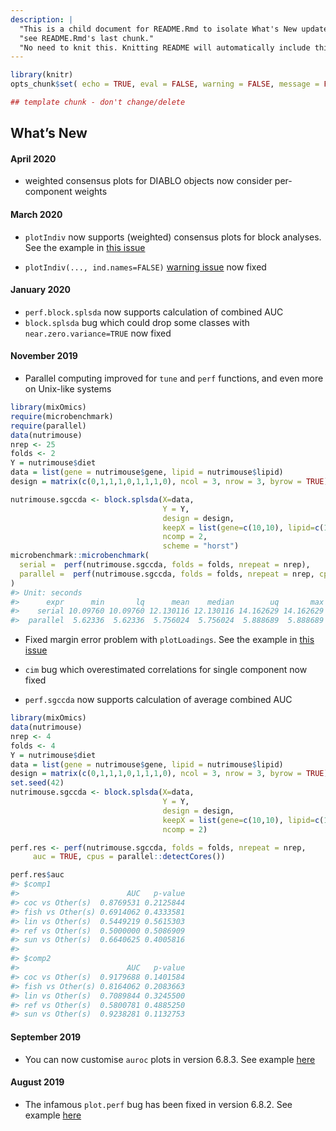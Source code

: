 ```yaml
---
description: |
  "This is a child document for README.Rmd to isolate What's New updates (last section of README)"
  "see README.Rmd's last chunk."
  "No need to knit this. Knitting README will automatically include this."
---
```


```r
library(knitr)
opts_chunk$set( echo = TRUE, eval = FALSE, warning = FALSE, message = FALSE)
```


```r
## template chunk - don't change/delete
```

## What's New

#### April 2020

* weighted consensus plots for DIABLO objects now consider per-component weights

#### March 2020

* `plotIndiv` now supports (weighted) consensus plots for block analyses. See the example in [this issue](https://github.com/mixOmicsTeam/mixOmics/issues/57)

* `plotIndiv(..., ind.names=FALSE)` [warning issue](https://github.com/mixOmicsTeam/mixOmics/issues/59) now fixed

#### January 2020

* `perf.block.splsda` now supports calculation of combined AUC
* `block.splsda` bug which could drop some classes with `near.zero.variance=TRUE` now fixed

#### November 2019

* Parallel computing improved for `tune` and `perf` functions, and even more on Unix-like systems
```r
library(mixOmics)
require(microbenchmark)
require(parallel)
data(nutrimouse)
nrep <- 25
folds <- 2
Y = nutrimouse$diet
data = list(gene = nutrimouse$gene, lipid = nutrimouse$lipid)
design = matrix(c(0,1,1,1,0,1,1,1,0), ncol = 3, nrow = 3, byrow = TRUE)

nutrimouse.sgccda <- block.splsda(X=data,
                                  Y = Y,
                                  design = design,
                                  keepX = list(gene=c(10,10), lipid=c(15,15)),
                                  ncomp = 2,
                                  scheme = "horst")
microbenchmark::microbenchmark(
  serial =  perf(nutrimouse.sgccda, folds = folds, nrepeat = nrep),
  parallel =  perf(nutrimouse.sgccda, folds = folds, nrepeat = nrep, cpus = parallel::detectCores()), times = 2
)
#> Unit: seconds
#>      expr      min       lq      mean    median        uq       max neval
#>    serial 10.09760 10.09760 12.130116 12.130116 14.162629 14.162629     2
#>  parallel  5.62336  5.62336  5.756024  5.756024  5.888689  5.888689     2
```
* Fixed margin error problem with `plotLoadings`. See the example in [this issue](https://github.com/mixOmicsTeam/mixOmics/issues/45)

* `cim` bug which overestimated correlations for single component now fixed

* `perf.sgccda` now supports calculation of average combined AUC
```r
library(mixOmics)
data(nutrimouse)
nrep <- 4
folds <- 4
Y = nutrimouse$diet
data = list(gene = nutrimouse$gene, lipid = nutrimouse$lipid)
design = matrix(c(0,1,1,1,0,1,1,1,0), ncol = 3, nrow = 3, byrow = TRUE)
set.seed(42)
nutrimouse.sgccda <- block.splsda(X=data,
                                  Y = Y,
                                  design = design,
                                  keepX = list(gene=c(10,10), lipid=c(15,15)),
                                  ncomp = 2)

perf.res <- perf(nutrimouse.sgccda, folds = folds, nrepeat = nrep, 
     auc = TRUE, cpus = parallel::detectCores())

perf.res$auc
#> $comp1
#>                        AUC   p-value
#> coc vs Other(s)  0.8769531 0.2125844
#> fish vs Other(s) 0.6914062 0.4333581
#> lin vs Other(s)  0.5449219 0.5615303
#> ref vs Other(s)  0.5000000 0.5086909
#> sun vs Other(s)  0.6640625 0.4005816
#> 
#> $comp2
#>                        AUC   p-value
#> coc vs Other(s)  0.9179688 0.1401584
#> fish vs Other(s) 0.8164062 0.2083663
#> lin vs Other(s)  0.7089844 0.3245500
#> ref vs Other(s)  0.5800781 0.4885250
#> sun vs Other(s)  0.9238281 0.1132753
```

#### September 2019

* You can now customise `auroc` plots in version 6.8.3. See example [here](https://github.com/mixOmicsTeam/mixOmics/issues/35)

####  August 2019

* The infamous `plot.perf` bug has been fixed in version 6.8.2. See example [here](https://github.com/mixOmicsTeam/mixOmics/issues/27)



